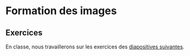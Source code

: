 # Formation des images

## Exercices {-}

En classe, nous travaillerons sur les exercices des [diapositives 
suivantes](https://docs.google.com/presentation/d/1ZkQ4YXq5U0qLhx132WNkyXSBy0WdMsJU0C6nKBU9zq0/edit?usp=sharing).


